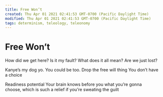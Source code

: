 ```yaml
---
title: Free Won’t
created: Thu Apr 01 2021 02:41:53 GMT-0700 (Pacific Daylight Time)
modified: Thu Apr 01 2021 02:41:53 GMT-0700 (Pacific Daylight Time)
tags: determinism, teleology, teleonomy
---
```


# Free Won’t

How did we get here?
Is it my fault?
What does it all mean?
Are we just lost?

Kanye’s my dog yo.
You could be too.
Drop the free will thing
You don’t have a choice

Readiness potential
Your brain knows before you what you’re gonna choose, which is such a relief if you’re sweating the guilt
